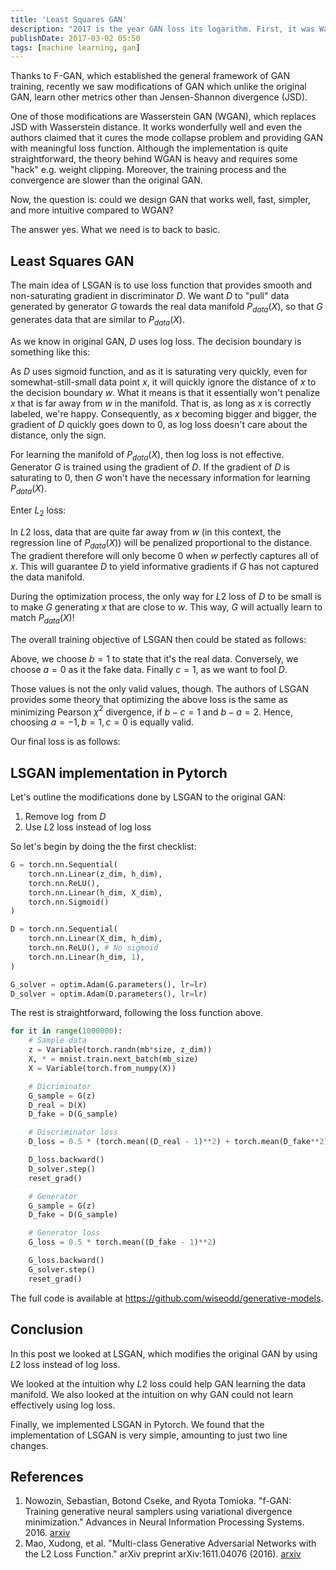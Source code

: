 ```yaml
---
title: 'Least Squares GAN'
description: "2017 is the year GAN loss its logarithm. First, it was Wasserstein GAN, and now, it's LSGAN's turn."
publishDate: 2017-03-02 05:50
tags: [machine learning, gan]
---
```



Thanks to F-GAN, which established the general framework of GAN training, recently we saw modifications of GAN which unlike the original GAN, learn other metrics other than Jensen-Shannon divergence (JSD).

One of those modifications are Wasserstein GAN (WGAN), which replaces JSD with Wasserstein distance. It works wonderfully well and even the authors claimed that it cures the mode collapse problem and providing GAN with meaningful loss function. Although the implementation is quite straightforward, the theory behind WGAN is heavy and requires some "hack" e.g. weight clipping. Moreover, the training process and the convergence are slower than the original GAN.

Now, the question is: could we design GAN that works well, fast, simpler, and more intuitive compared to WGAN?

The answer yes. What we need is to back to basic.

## Least Squares GAN

The main idea of LSGAN is to use loss function that provides smooth and non-saturating gradient in discriminator $D$. We want $D$ to "pull" data generated by generator $G$ towards the real data manifold $P_{data}(X)$, so that $G$ generates data that are similar to $P_{data}(X)$.

As we know in original GAN, $D$ uses log loss. The decision boundary is something like this:

<BlogImage imagePath='/img/least-squares-gan/00.png' altText='Log-loss decision boundary.' />

As $D$ uses sigmoid function, and as it is saturating very quickly, even for somewhat-still-small data point $x$, it will quickly ignore the distance of $x$ to the decision boundary $w$. What it means is that it essentially won't penalize $x$ that is far away from $w$ in the manifold. That is, as long as $x$ is correctly labeled, we're happy. Consequently, as $x$ becoming bigger and bigger, the gradient of $D$ quickly goes down to $0$, as log loss doesn't care about the distance, only the sign.

For learning the manifold of $P_{data}(X)$, then log loss is not effective. Generator $G$ is trained using the gradient of $D$. If the gradient of $D$ is saturating to $0$, then $G$ won't have the necessary information for learning $P_{data}(X)$.

Enter ${L_2}$ loss:

<BlogImage imagePath='/img/least-squares-gan/01.png' altText='L2 decision boundary.' />

In $L2$ loss, data that are quite far away from $w$ (in this context, the regression line of $P_{data}(X)$) will be penalized proportional to the distance. The gradient therefore will only become $0$ when $w$ perfectly captures all of $x$. This will guarantee $D$ to yield informative gradients if $G$ has not captured the data manifold.

During the optimization process, the only way for $L2$ loss of $D$ to be small is to make $G$ generating $x$ that are close to $w$. This way, $G$ will actually learn to match $P_{data}(X)$!

The overall training objective of LSGAN then could be stated as follows:

<BlogImage imagePath='/img/least-squares-gan/02.png' altText='LSGAN loss.' />

Above, we choose $b = 1$ to state that it's the real data. Conversely, we choose $a = 0$ as it the fake data. Finally $c = 1$, as we want to fool $D$.

Those values is not the only valid values, though. The authors of LSGAN provides some theory that optimizing the above loss is the same as minimizing Pearson $\chi^2$ divergence, if $b - c = 1$ and $b - a = 2$. Hence, choosing $a = -1, b = 1, c = 0$ is equally valid.

Our final loss is as follows:

<BlogImage imagePath='/img/least-squares-gan/03.png' altText='LSGAN loss' />

## LSGAN implementation in Pytorch

Let's outline the modifications done by LSGAN to the original GAN:

1. Remove $\log$ from $D$
2. Use $L2$ loss instead of log loss

So let's begin by doing the the first checklist:

```python
G = torch.nn.Sequential(
    torch.nn.Linear(z_dim, h_dim),
    torch.nn.ReLU(),
    torch.nn.Linear(h_dim, X_dim),
    torch.nn.Sigmoid()
)

D = torch.nn.Sequential(
    torch.nn.Linear(X_dim, h_dim),
    torch.nn.ReLU(), # No sigmoid
    torch.nn.Linear(h_dim, 1),
)

G_solver = optim.Adam(G.parameters(), lr=lr)
D_solver = optim.Adam(D.parameters(), lr=lr)
```

The rest is straightforward, following the loss function above.

```python
for it in range(1000000):
    # Sample data
    z = Variable(torch.randn(mb*size, z_dim))
    X, * = mnist.train.next_batch(mb_size)
    X = Variable(torch.from_numpy(X))

    # Dicriminator
    G_sample = G(z)
    D_real = D(X)
    D_fake = D(G_sample)

    # Discriminator loss
    D_loss = 0.5 * (torch.mean((D_real - 1)**2) + torch.mean(D_fake**2))

    D_loss.backward()
    D_solver.step()
    reset_grad()

    # Generator
    G_sample = G(z)
    D_fake = D(G_sample)

    # Generator loss
    G_loss = 0.5 * torch.mean((D_fake - 1)**2)

    G_loss.backward()
    G_solver.step()
    reset_grad()
```

The full code is available at https://github.com/wiseodd/generative-models.

## Conclusion

In this post we looked at LSGAN, which modifies the original GAN by using $L2$ loss instead of log loss.

We looked at the intuition why $L2$ loss could help GAN learning the data manifold. We also looked at the intuition on why GAN could not learn effectively using log loss.

Finally, we implemented LSGAN in Pytorch. We found that the implementation of LSGAN is very simple, amounting to just two line changes.

## References

1. Nowozin, Sebastian, Botond Cseke, and Ryota Tomioka. "f-GAN: Training generative neural samplers using variational divergence minimization." Advances in Neural Information Processing Systems. 2016. [arxiv](https://arxiv.org/abs/1606.00709)
2. Mao, Xudong, et al. "Multi-class Generative Adversarial Networks with the L2 Loss Function." arXiv preprint arXiv:1611.04076 (2016). [arxiv](https://arxiv.org/abs/1611.04076v2)
